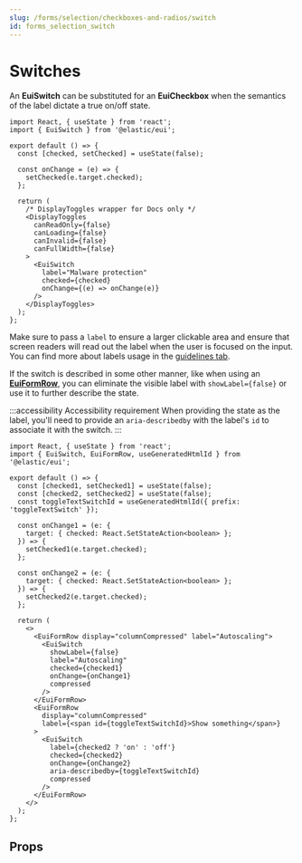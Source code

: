 ```yaml
---
slug: /forms/selection/checkboxes-and-radios/switch
id: forms_selection_switch
---
```


# Switches

An **EuiSwitch** can be substituted for an **EuiCheckbox** when the semantics of the label dictate a true on/off state.

```tsx interactive
import React, { useState } from 'react';
import { EuiSwitch } from '@elastic/eui';

export default () => {
  const [checked, setChecked] = useState(false);

  const onChange = (e) => {
    setChecked(e.target.checked);
  };

  return (
    /* DisplayToggles wrapper for Docs only */
    <DisplayToggles
      canReadOnly={false}
      canLoading={false}
      canInvalid={false}
      canFullWidth={false}
    >
      <EuiSwitch
        label="Malware protection"
        checked={checked}
        onChange={(e) => onChange(e)}
      />
    </DisplayToggles>
  );
};
```

Make sure to pass a `label` to ensure a larger clickable area and ensure that screen readers will read out the label when the user is focused on the input. You can find more about labels usage in the [guidelines tab](guidelines.mdx#checkbox-and-radio-button-labels).

If the switch is described in some other manner, like when using an [**EuiFormRow**](../../form_layouts/form_row.mdx), you can eliminate the visible label with `showLabel={false}` or use it to further describe the state.

:::accessibility Accessibility requirement
When providing the state as the label, you'll need to provide an `aria-describedby` with the label's `id` to associate it with the switch.
:::

```tsx interactive
import React, { useState } from 'react';
import { EuiSwitch, EuiFormRow, useGeneratedHtmlId } from '@elastic/eui';

export default () => {
  const [checked1, setChecked1] = useState(false);
  const [checked2, setChecked2] = useState(false);
  const toggleTextSwitchId = useGeneratedHtmlId({ prefix: 'toggleTextSwitch' });

  const onChange1 = (e: {
    target: { checked: React.SetStateAction<boolean> };
  }) => {
    setChecked1(e.target.checked);
  };

  const onChange2 = (e: {
    target: { checked: React.SetStateAction<boolean> };
  }) => {
    setChecked2(e.target.checked);
  };

  return (
    <>
      <EuiFormRow display="columnCompressed" label="Autoscaling">
        <EuiSwitch
          showLabel={false}
          label="Autoscaling"
          checked={checked1}
          onChange={onChange1}
          compressed
        />
      </EuiFormRow>
      <EuiFormRow
        display="columnCompressed"
        label={<span id={toggleTextSwitchId}>Show something</span>}
      >
        <EuiSwitch
          label={checked2 ? 'on' : 'off'}
          checked={checked2}
          onChange={onChange2}
          aria-describedby={toggleTextSwitchId}
          compressed
        />
      </EuiFormRow>
    </>
  );
};
```

## Props


<PropTable definition={docgen.EuiSwitch} />
